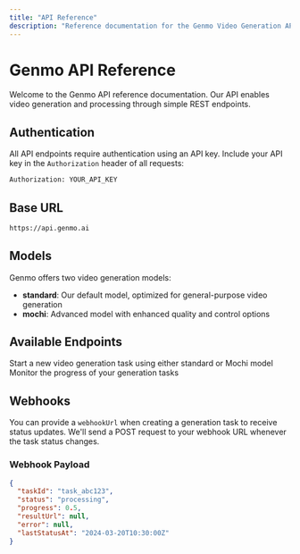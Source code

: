 ```yaml
---
title: "API Reference"
description: "Reference documentation for the Genmo Video Generation API"
---
```


# Genmo API Reference

Welcome to the Genmo API reference documentation. Our API enables video generation and processing through simple REST endpoints.

## Authentication

All API endpoints require authentication using an API key. Include your API key in the `Authorization` header of all requests:

```bash
Authorization: YOUR_API_KEY
```

## Base URL

```bash
https://api.genmo.ai
```

## Models

Genmo offers two video generation models:

- **standard**: Our default model, optimized for general-purpose video generation
- **mochi**: Advanced model with enhanced quality and control options

## Available Endpoints

<CardGroup>
  <Card
    title="Create Video Generation"
    icon="video"
    href="/api-reference/endpoints/create"
  >
    Start a new video generation task using either standard or Mochi model
  </Card>
  <Card
    title="Check Generation Status"
    icon="clock"
    href="/api-reference/endpoints/status"
  >
    Monitor the progress of your generation tasks
  </Card>
</CardGroup>

## Webhooks

You can provide a `webhookUrl` when creating a generation task to receive status updates. We'll send a POST request to your webhook URL whenever the task status changes.

### Webhook Payload

```json
{
  "taskId": "task_abc123",
  "status": "processing",
  "progress": 0.5,
  "resultUrl": null,
  "error": null,
  "lastStatusAt": "2024-03-20T10:30:00Z"
}
```
